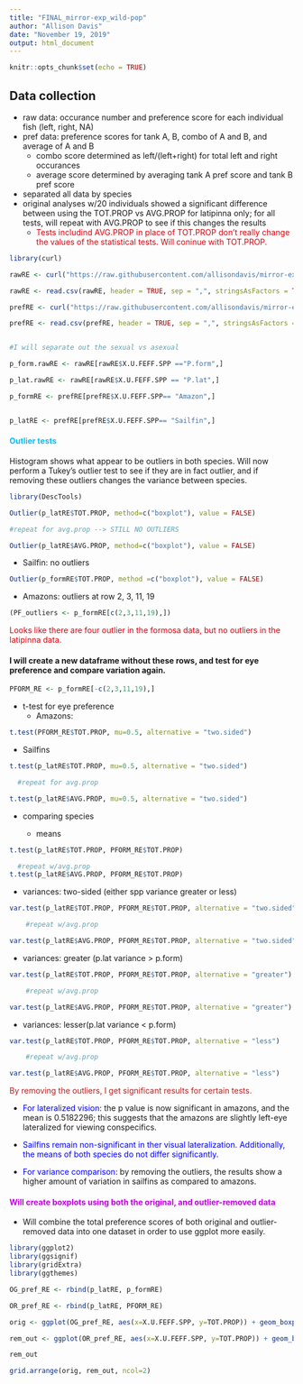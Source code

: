 ```yaml
---
title: "FINAL_mirror-exp_wild-pop"
author: "Allison Davis"
date: "November 19, 2019"
output: html_document
---
```


```r
knitr::opts_chunk$set(echo = TRUE)
```

## Data collection

  * raw data: occurance number and preference score for each individual fish (left, right, NA)
  * pref data: preference scores for tank A, B, combo of A and B, and average of A and B
      - combo score determined as left/(left+right) for total left and right occurances
      - average score determined by averaging tank A pref score and tank B pref score
  * separated all data by species
  * original analyses w/20 individuals showed a significant difference between using the TOT.PROP vs AVG.PROP for latipinna only; for all tests, will repeat with AVG.PROP to see if this changes the results
    + <font color ="darkorchid4"> Tests includind AVG.PROP in place of TOT.PROP don't really change the values of the statistical tests. Will coninue with TOT.PROP.</font>

```r
library(curl)

rawRE <- curl("https://raw.githubusercontent.com/allisondavis/mirror-exp_wild-pop/master/adavis_mirror-exp_wild-pop_rescored-raw.csv")

rawRE <- read.csv(rawRE, header = TRUE, sep = ",", stringsAsFactors = TRUE)

prefRE <- curl("https://raw.githubusercontent.com/allisondavis/mirror-exp_wild-pop/master/adavis_mirror-exp_wild-pop_rescored-props_common.csv")

prefRE <- read.csv(prefRE, header = TRUE, sep = ",", stringsAsFactors = TRUE)


#I will separate out the sexual vs asexual 

p_form.rawRE <- rawRE[rawRE$X.U.FEFF.SPP =="P.form",]

p_lat.rawRE <- rawRE[rawRE$X.U.FEFF.SPP == "P.lat",]

p_formRE <- prefRE[prefRE$X.U.FEFF.SPP== "Amazon",]


p_latRE <- prefRE[prefRE$X.U.FEFF.SPP== "Sailfin",]

```


#### <font color="deepskyblue">Outlier tests</font>

Histogram shows what appear to be outliers in both species. Will now perform a Tukey's outlier test to see if they are in fact outlier, and if removing these outliers changes the variance between species.

```r

library(DescTools)

Outlier(p_latRE$TOT.PROP, method=c("boxplot"), value = FALSE)

#repeat for avg.prop --> STILL NO OUTLIERS

Outlier(p_latRE$AVG.PROP, method=c("boxplot"), value = FALSE)


```

* Sailfin: no outliers

```r

Outlier(p_formRE$TOT.PROP, method =c("boxplot"), value = FALSE)
```

* Amazons: outliers at row 2, 3, 11, 19

```r

(PF_outliers <- p_formRE[c(2,3,11,19),])

```


<font color="darkorchid4">Looks like there are four outlier in the formosa data, but no outliers in the latipinna data.</font>

#### I will create a new dataframe without these rows, and test for eye preference and compare variation again.

```r
PFORM_RE <- p_formRE[-c(2,3,11,19),]
```
* t-test for eye preference
    - Amazons:

```r
t.test(PFORM_RE$TOT.PROP, mu=0.5, alternative = "two.sided")
```

  - Sailfins
  
```r
t.test(p_latRE$TOT.PROP, mu=0.5, alternative = "two.sided")

  #repeat for avg.prop

t.test(p_latRE$AVG.PROP, mu=0.5, alternative = "two.sided")

```


* comparing species

    - means

```r

t.test(p_latRE$TOT.PROP, PFORM_RE$TOT.PROP)

  #repeat w/avg.prop
t.test(p_latRE$AVG.PROP, PFORM_RE$TOT.PROP)

```

   - variances: two-sided (either spp variance greater or less)

```r
var.test(p_latRE$TOT.PROP, PFORM_RE$TOT.PROP, alternative = "two.sided")

    #repeat w/avg.prop

var.test(p_latRE$AVG.PROP, PFORM_RE$TOT.PROP, alternative = "two.sided")

```

- variances: greater (p.lat variance > p.form)

```r
var.test(p_latRE$TOT.PROP, PFORM_RE$TOT.PROP, alternative = "greater")

    #repeat w/avg.prop

var.test(p_latRE$AVG.PROP, PFORM_RE$TOT.PROP, alternative = "greater")

```

- variances: lesser(p.lat variance < p.form)

```r
var.test(p_latRE$TOT.PROP, PFORM_RE$TOT.PROP, alternative = "less")

    #repeat w/avg.prop

var.test(p_latRE$AVG.PROP, PFORM_RE$TOT.PROP, alternative = "less")


```


<font color="firebrick">By removing the outliers, I get significant results for certain tests.</font>

  * <font color="blue">For lateralized vision:</font> the p value is now significant in amazons, and the mean is 0.5182296; this suggests that the amazons are slightly left-eye lateralized for viewing conspecifics.</font>

  * <font color="blue">Sailfins remain non-significant in ther visual lateralization. Additionally, the means of both species do not differ significantly.</font>
  
  * <font color="blue">For variance comparison:</font> by removing the outliers, the results show a higher amount of variation in sailfins as compared to amazons.</font>

#### <font color="chocolate3">Will create boxplots using both the original, and outlier-removed data</font>

  * Will combine the total preference scores of both original and outlier-removed data into one dataset in order to use ggplot more easily.
  
```r
library(ggplot2)
library(ggsignif)
library(gridExtra)
library(ggthemes)

OG_pref_RE <- rbind(p_latRE, p_formRE)

OR_pref_RE <- rbind(p_latRE, PFORM_RE)

orig <- ggplot(OG_pref_RE, aes(x=X.U.FEFF.SPP, y=TOT.PROP)) + geom_boxplot(outlier.colour = "red", outlier.shape = 8, outlier.size = 2) + xlab("Species") + ylab("Proportion of left-eye bias") + ggtitle("Original Data") + theme_classic()

rem_out <- ggplot(OR_pref_RE, aes(x=X.U.FEFF.SPP, y=TOT.PROP)) + geom_boxplot() + xlab("Species") + ylab("Proportion of left-eye bias") + ggtitle("Outlier-Removed Data") + theme_classic()

rem_out

grid.arrange(orig, rem_out, ncol=2)


```